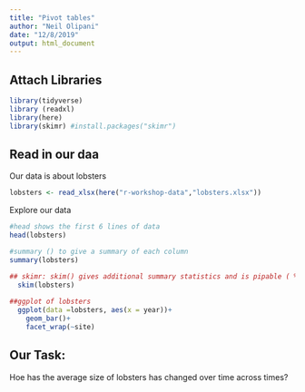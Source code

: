 ```yaml
---
title: "Pivot tables"
author: "Neil Olipani"
date: "12/8/2019"
output: html_document
---
```


## Attach Libraries 

```r
library(tidyverse)
library (readxl)
library(here)
library(skimr) #install.packages("skimr")

```

## Read in our daa 

Our data is about lobsters 

```r
lobsters <- read_xlsx(here("r-workshop-data","lobsters.xlsx"))
```


Explore our data

```r

#head shows the first 6 lines of data
head(lobsters)

#summary () to give a summary of each column 
summary(lobsters)

## skimr: skim() gives additional summary statistics and is pipable ( %>% )
  skim(lobsters)
  
##ggplot of lobsters 
  ggplot(data =lobsters, aes(x = year))+ 
    geom_bar()+
    facet_wrap(~site)

```

## Our Task:

Hoe has the average size of lobsters has changed over time across times?





